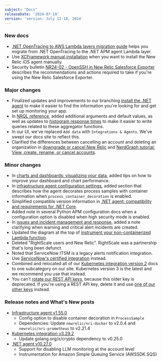 ```yaml
---
subject: "Docs"
releaseDate: '2024-07-19'
version: 'version: July 12-18, 2024'
---
```


### New docs

* [.NET OpenTracing to AWS Lambda layers migration guide](/docs/apm/agents/net-agent/getting-started/opentracing-to-layers-migration-guide) helps you migrate from .NET OpenTracing to the .NET APM agent Lambda layer.
* Use [XCFramework manual installation](/docs/mobile-monitoring/new-relic-mobile-ios/installation/xcframework-installation) when you want to install the New Relic iOS agent manually.
* Security bulletin [NR24-02 - OpenSSH in New Relic Salesforce Exporter](/docs/security/new-relic-security/security-bulletins/security-bulletin-nr24-02) describes the recommendations and actions required to take if you're using the New Relic Salesforce Exporter.

### Major changes

* Finalized updates and improvements to our branching [install the .NET agent](/install/dotnet/) to make it easier to find the information you're looking for and get set up monitoring your app.
* In [NRQL reference](/docs/nrql/nrql-syntax-clauses-functions/#func-histogram), added additional arguments and default values, as well as updates to [histogram response times](histogram-response-times-defaults) to make it easier to write queries related to these aggregator functions.
* In our UI, we've replaced `Add data` with `Integrations & Agents`. We've swept our docs site to reflect this.
* Clarified the differences between cancelling an account and deleting an organization in [downgrade or cancel New Relic](/docs/accounts/accounts-billing/account-setup/downgradecancel-account/#cancel-account) and [NerdGraph tutorial: View, create, rename, or cancel accounts](/docs/apis/nerdgraph/examples/manage-accounts-nerdgraph).

### Minor changes

* In [charts and dashboards: visualizing your data](/docs/nrql/get-started/charts-and-dashboards-with-nrql/#performance-improvement-for-dashboard-and-charts), added tips on how to improve your dashboard and chart performance.
* In [infrastructure agent configuration settings](/docs/infrastructure/install-infrastructure-agent/configuration/infrastructure-agent-configuration-settings/#process-container-decoration), added section that describes how the agent decorates process samples with container information when `process_container_decoration` is enabled.
* Simplified compatible version information in [.NET agent: compatibility and requirements for .NET Core](/docs/apm/agents/net-agent/configuration/net-agent-configuration/).
* Added note in several Python APM configuration docs when a configuration option is disabled when high security mode is enabled.
* In [issues and incident management and response](/docs/alerts/incident-management/Issues-and-Incident-management-and-response/#search-filters), added a note clarifying when warning and critical alert incidents are created.
* Updated the diagram at the top of [instrument your non-containerized Lambda function](/docs/serverless-function-monitoring/aws-lambda-monitoring/instrument-lambda-function/instrument-your-own/).
* Deleted "RightScale users and New Relic". RightScale was a partnership that's long been defunct.
* Noted that ServiceNow ITSM is a legacy alerts notification integration. Use [ServiceNow's certified integration](/docs/alerts/get-notified/notification-integrations/#servicenow-certified) instead.
* Combined and relocated all of our [Kubernetes integration version 2](/docs/kubernetes-pixie/kubernetes-integration/advanced-configuration/k8s-version2/overview/) docs to one subcategory on our site. Kubernetes version 3 is the latest and we recommend you use that instead.
* You can't [rotate our REST API keys](/docs/apis/intro-apis/new-relic-api-keys/#rotate-rest-api-key), because this older key is deprecated. If you're using a REST API key, delete it and use [one of our other keys](/docs/apis/intro-apis/new-relic-api-keys/#rotate-keys) instead.

### Release notes and What's New posts

* [Infrastructure agent v1.55.0](/docs/release-notes/infrastructure-release-notes/infrastructure-agent-release-notes/new-relic-infrastructure-agent-1550)
  * Config option to disable container decoration in `ProcessSample`
  * Dependencies: Update `newrelic/nri-docker` to v2.0.4 and `newrelic/nri-prometheus` to v2.21.4
* [Kubernetes integration v3.29.2](/docs/release-notes/infrastructure-release-notes/kubernetes-integration-release-notes/kubernetes-integration-3-29-2)
  * Update golang.org/x/crypto dependency to v0.25.0
* [.NET agent v10.27.0](/docs/release-notes/agent-release-notes/net-release-notes/net-agent-10-27-0)
  * Support for disabling LLM monitoring at the account level
  * Instrumentation for Amazon Simple Queuing Service (AWSSDK.SQS)
